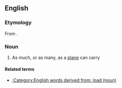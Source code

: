 ==English==

===Etymology===
From {{compound|plane|load|lang=en}}.

===Noun===
{{en-noun}}

# As much, or as many, as a [[plane]] can carry

====Related terms====
* [[:Category:English words derived from: load (noun)]]